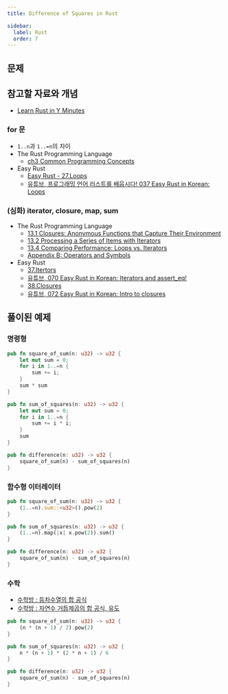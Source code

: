 ```yaml
---
title: Difference of Squares in Rust

sidebar:
  label: Rust
  order: 7
---
```



## 문제

<LinkCard
  title="Difference of Squares in Rust"
  description="Find the difference between the square of the sum and the sum of the squares of the first N natural numbers."
  href="https://exercism.org/tracks/rust/exercises/difference-of-squares"
/>

## 참고할 자료와 개념

- [Learn Rust in Y Minutes](https://learnxinyminutes.com/docs/rust/)

### for 문

- `1..n`과 `1..=n`의 차이
- The Rust Programming Language
  - [ch3 Common Programming Concepts](https://doc.rust-lang.org/book/ch03-00-common-programming-concepts.html)
- Easy Rust
  - [Easy Rust - 27.Loops](https://dhghomon.github.io/easy_rust/Chapter_26.html)
  - [유튜브, 프로그래밍 언어 러스트를 배웁시다! 037 Easy Rust in Korean: Loops](https://www.youtube.com/watch?v=11yZ9n7m0uU&list=PLfllocyHVgsSJf1zO6k6o3SX2mbZjAqYE&index=37)

### (심화) iterator, closure, map, sum

- The Rust Programming Language
  - [13.1 Closures: Anonymous Functions that Capture Their Environment](https://doc.rust-lang.org/book/ch13-01-closures.html)
  - [13.2 Processing a Series of Items with Iterators](https://doc.rust-lang.org/book/ch13-02-iterators.html)
  - [13.4 Comparing Performance: Loops vs. Iterators](https://doc.rust-lang.org/book/ch13-02-iterators.html)
  - [Appendix B: Operators and Symbols](https://doc.rust-lang.org/book/appendix-02-operators.html?highlight=range#operators)
- Easy Rust
  - [37.Itertors](https://dhghomon.github.io/easy_rust/Chapter_36.html)
  - [유튜브, 070 Easy Rust in Korean: Iterators and assert_eq!](https://www.youtube.com/watch?v=50mrYgeXg3s&list=PLfllocyHVgsSJf1zO6k6o3SX2mbZjAqYE&index=70)
  - [38.Closures](https://dhghomon.github.io/easy_rust/Chapter_37.html)
  - [유튜브, 072 Easy Rust in Korean: Intro to closures](https://www.youtube.com/watch?v=NJnLPaX7UOs&list=PLfllocyHVgsSJf1zO6k6o3SX2mbZjAqYE&index=72)

## 풀이된 예제

### 명령형

```rust
pub fn square_of_sum(n: u32) -> u32 {
    let mut sum = 0;
    for i in 1..=n {
        sum += i;
    }
    sum * sum
}

pub fn sum_of_squares(n: u32) -> u32 {
    let mut sum = 0;
    for i in 1..=n {
        sum += i * i;
    }
    sum
}

pub fn difference(n: u32) -> u32 {
    square_of_sum(n) - sum_of_squares(n)
}
```

### 함수형 이터레이터

```rust
pub fn square_of_sum(n: u32) -> u32 {
    (1..=n).sum::<u32>().pow(2)
}

pub fn sum_of_squares(n: u32) -> u32 {
    (1..=n).map(|x| x.pow(2)).sum()
}

pub fn difference(n: u32) -> u32 {
    square_of_sum(n) - sum_of_squares(n)
}
```

### 수학

- [수학방 : 등차수열의 합 공식](https://mathbang.net/609#gsc.tab=0)
- [수학방 : 자연수 거듭제곱의 합 공식, 유도](https://mathbang.net/628#gsc.tab=0)

```rust
pub fn square_of_sum(n: u32) -> u32 {
    (n * (n + 1) / 2).pow(2)
}

pub fn sum_of_squares(n: u32) -> u32 {
    n * (n + 1) * (2 * n + 1) / 6
}

pub fn difference(n: u32) -> u32 {
    square_of_sum(n) - sum_of_squares(n)
}

```
